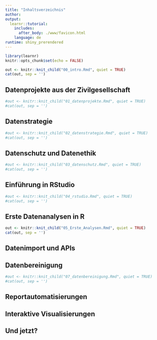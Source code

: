 ```yaml
---
title: "Inhaltsverzeichnis"
author:
output: 
  learnr::tutorial:
    includes:
      after_body: ./www/favicon.html
    language: de
runtime: shiny_prerendered
---
```


```r
library(learnr)
knitr::opts_chunk$set(echo = FALSE)
```


```r
out <- knitr::knit_child("00_intro.Rmd", quiet = TRUE)
cat(out, sep = '')
```
## Datenprojekte aus der Zivilgesellschaft
```r
#out <- knitr::knit_child("01_datenprojekte.Rmd", quiet = TRUE)
#cat(out, sep = '')
```
## Datenstrategie
```r
#out <- knitr::knit_child("02_datenstrategie.Rmd", quiet = TRUE)
#cat(out, sep = '')
```

## Datenschutz und Datenethik
```r
#out <- knitr::knit_child("03_datenschutz.Rmd", quiet = TRUE)
#cat(out, sep = '')
```

## Einführung in RStudio
```r
#out <- knitr::knit_child("04_rstudio.Rmd", quiet = TRUE)
#cat(out, sep = '')
```

## Erste Datenanalysen in R
```r
out <- knitr::knit_child("05_Erste_Analysen.Rmd", quiet = TRUE)
cat(out, sep = '')
```

## Datenimport und APIs

## Datenbereinigung
```r
#out <- knitr::knit_child("07_datenbereinigung.Rmd", quiet = TRUE)
#cat(out, sep = '')
```

## Reportautomatisierungen

## Interaktive Visualisierungen

## Und jetzt?
